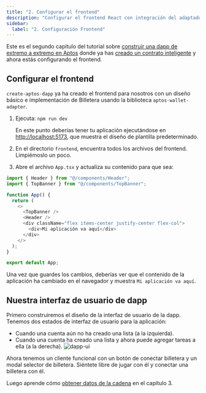 ```yaml
---
title: "2. Configurar el frontend"
description: "Configurar el frontend React con integración del adaptador de billetera para interactuar con tu contrato inteligente de Aptos."
sidebar:
  label: "2. Configuración Frontend"
---
```


Este es el segundo capítulo del tutorial sobre [construir una dapp de extremo a extremo en Aptos](/build/guides/build-e2e-dapp) donde ya has [creado un contrato inteligente](/build/guides/build-e2e-dapp/1-create-smart-contract) y ahora estás configurando el frontend.

## Configurar el frontend

`create-aptos-dapp` ya ha creado el frontend para nosotros con un diseño básico e implementación de Billetera usando la biblioteca `aptos-wallet-adapter`.

1. Ejecuta: `npm run dev`

   En este punto deberías tener tu aplicación ejecutándose en [http://localhost:5173](http://localhost:5173), que muestra el diseño de plantilla predeterminado.

2. En el directorio `frontend`, encuentra todos los archivos del frontend. Limpiémoslo un poco.

3. Abre el archivo `App.tsx` y actualiza su contenido para que sea:

```typescript filename="App.tsx"
import { Header } from "@/components/Header";
import { TopBanner } from "@/components/TopBanner";

function App() {
  return (
    <>
      <TopBanner />
      <Header />
      <div className="flex items-center justify-center flex-col">
        <div>Mi aplicación va aquí</div>
      </div>
    </>
  );
}

export default App;

```

Una vez que guardes los cambios, deberías ver que el contenido de la aplicación ha cambiado en el navegador y muestra `Mi aplicación va aquí`.

## Nuestra interfaz de usuario de dapp

Primero construiremos el diseño de la interfaz de usuario de la dapp. Tenemos dos estados de interfaz de usuario para la aplicación:

- Cuando una cuenta aún no ha creado una lista (a la izquierda).
- Cuando una cuenta ha creado una lista y ahora puede agregar tareas a ella (a la derecha).
  ![dapp-ui](~/images/build-e2e-dapp-img-3.png)

Ahora tenemos un cliente funcional con un botón de conectar billetera y un modal selector de billetera. Siéntete libre de jugar con él y conectar una billetera con él.

Luego aprende cómo [obtener datos de la cadena](/build/guides/build-e2e-dapp/3-fetch-data-from-chain) en el capítulo 3.
